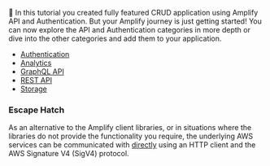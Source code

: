 👏  In this tutorial you created fully featured CRUD application using Amplify API and Authentication. 
But your Amplify journey is just getting started! You can now explore the API and Authentication categories 
in more depth or dive into the other categories and add them to your application.

- [Authentication](/[platform]/build-a-backend/auth/set-up-auth/)
- [Analytics](/[platform]/build-a-backend/more-features/analytics/set-up-analytics/)
- [GraphQL API](/[platform]/build-a-backend/graphqlapi/set-up-data/)
- [REST API](/[platform]/build-a-backend/restapi/set-up-rest-api/)
- [Storage](/[platform]/build-a-backend/storage/set-up-storage/)

### Escape Hatch

As an alternative to the Amplify client libraries, or in situations where the libraries do not provide the functionality you require,
the underlying AWS services can be communicated with [directly](/[platform]/start/project-setup/escape-hatch/)
using an HTTP client and the AWS Signature V4 (SigV4) protocol.
